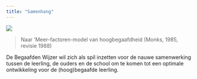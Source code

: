 ```yaml
---
title: "Samenhang"
---
```


![](../../www/images/samenhang.gif)

> Naar ‘Meer-factoren-model van hoogbegaafdheid (Monks, 1985, revisie 1988)

De Begaafden Wijzer wil zich als spil inzetten voor de nauwe samenwerking tussen de leerling, de ouders en de school om te komen tot een optimale ontwikkeling voor de (hoog)begaafde leerling.
